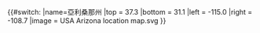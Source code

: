 {{#switch:{{{1}}}
|name=亞利桑那州
|top = 37.3
|bottom = 31.1
|left = -115.0
|right = -108.7
|image = USA Arizona location map.svg
}}<noinclude>{{Location map/Info}}
{{Documentation}}
</noinclude>